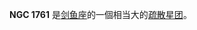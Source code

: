 {{NGCInfoBox|NGCID=NGC 1761|發現者=約翰·弗里德里希·威廉·赫歇爾|發現日期=1835年12月11日|其他編號=ESO 85-SC18|曆元=J2000.0|赤經=4時56分42秒
|赤緯=-66°28'45"|星座=剑鱼座|星體=疏散星团|星等=9.9|表面亮度=|藍等=}}

'''NGC 1761''' 是[[剑鱼座|剑鱼座]]的一個相当大的[[疏散星团|疏散星团]]。

{{NGCReference|1761}}
{{Catalogs|NGC=1761}}

{{星團小作品}}